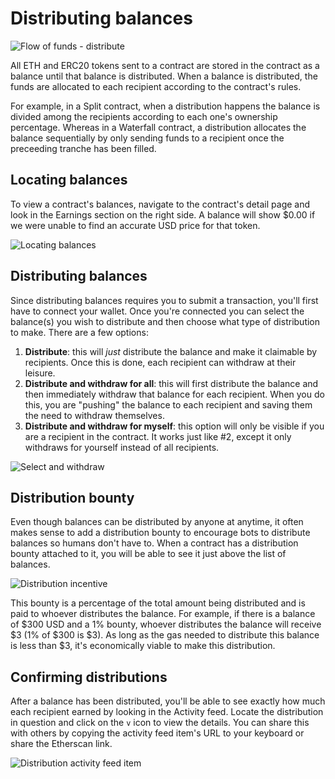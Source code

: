 # Distributing balances

![Flow of funds - distribute](./img/distribute_highlighted_step.png)

All ETH and ERC20 tokens sent to a contract are stored in the contract as a
balance until that balance is distributed. When a balance is distributed, the
funds are allocated to each recipient according to the contract's rules.

For example, in a Split contract, when a distribution happens the balance is
divided among the recipients according to each one's ownership percentage.
Whereas in a Waterfall contract, a distribution allocates the balance
sequentially by only sending funds to a recipient once the preceeding tranche
has been filled.

## Locating balances

To view a contract's balances, navigate to the contract's detail page and look
in the Earnings section on the right side. A balance will show $0.00 if we were
unable to find an accurate USD price for that token.

![Locating balances](./img/distribute_balances.png)

## Distributing balances

Since distributing balances requires you to submit a transaction, you'll first
have to connect your wallet. Once you're connected you can select the balance(s)
you wish to distribute and then choose what type of distribution to make. There
are a few options:

1. **Distribute**: this will _just_ distribute the balance and make it claimable
   by recipients. Once this is done, each recipient can withdraw at their
   leisure.
2. **Distribute and withdraw for all**: this will first distribute the balance
   and then immediately withdraw that balance for each recipient. When you do
   this, you are "pushing" the balance to each recipient and saving them the
   need to withdraw themselves.
3. **Distribute and withdraw for myself**: this option will only be visible if
   you are a recipient in the contract. It works just like #2, except it only
   withdraws for yourself instead of all recipients.

![Select and withdraw](./img/distribute_select_and_withdraw.gif)

## Distribution bounty

Even though balances can be distributed by anyone at anytime, it often makes
sense to add a distribution bounty to encourage bots to distribute balances so
humans don't have to. When a contract has a distribution bounty attached to it,
you will be able to see it just above the list of balances.

![Distribution incentive](./img/distribute_incentive.png)

This bounty is a percentage of the total amount being distributed and is paid to
whoever distributes the balance. For example, if there is a balance of \$300 USD
and a 1% bounty, whoever distributes the balance will receive \$3 (1% of \$300
is \$3). As long as the gas needed to distribute this balance is less than \$3,
it's economically viable to make this distribution.

## Confirming distributions

After a balance has been distributed, you'll be able to see exactly how much
each recipient earned by looking in the Activity feed. Locate the distribution
in question and click on the `v` icon to view the details. You can share this
with others by copying the activity feed item's URL to your keyboard or share
the Etherscan link.

![Distribution activity feed item](./img/distribute_activity.png)
